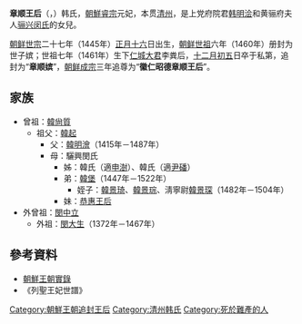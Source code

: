 '''章顺王后'''（{{lang|ko|'''장순왕후'''}}，{{bd|1445年||1461年||}}）韩氏，[[朝鮮睿宗|朝鮮睿宗]]元妃，本贯[[清州|清州]]，是上党府院君[[韩明浍|韩明浍]]和黄骊府夫人[[骊兴闵氏|骊兴闵氏]]的女兒。  

[[朝鲜世宗|朝鲜世宗]]二十七年（1445年）[[正月十六|正月十六]]日出生，[[朝鲜世祖|朝鲜世祖]]六年（1460年）册封为世子嫔；世祖七年（1461年）生下[[仁城大君|仁城大君]]李粪后，[[十二月初五|十二月初五]]日卒于私第，追封为“'''章顺嫔'''”，[[朝鲜成宗|朝鲜成宗]]三年追尊为“'''徽仁昭德章顺王后'''”。 

==家族==
*曾祖：[[韓尙質|韓尙質]]
**祖父：[[韓起|韓起]]
***父：[[韓明澮|韓明澮]]（1415年－1487年）
***母：驪興閔氏
****姊：韓氏（適[[申澍|申澍]]）、韓氏（適[[尹磻|尹磻]]）
****弟：[[韓堡|韓堡]]（1447年－1522年）
*****姪子：[[韓景琦|韓景琦]]、[[韓景琮|韓景琮]]、淸寧尉[[韓景琛|韓景琛]]（1482年－1504年）
****妹：[[恭惠王后|恭惠王后]]
*外曾祖：[[閔中立|閔中立]]
**外祖：[[閔大生|閔大生]]（1372年－1467年）

==參考資料==
*[[朝鮮王朝實錄|朝鮮王朝實錄]]
*《列聖王妃世譜》

{{李朝王后及大韓皇后}}

[[Category:朝鮮王朝追封王后|Category:朝鮮王朝追封王后]]
[[Category:清州韩氏|Category:清州韩氏]]
[[Category:死於難產的人|Category:死於難產的人]]